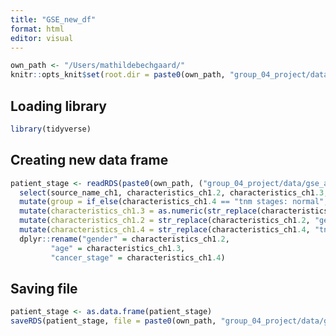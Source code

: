 ```yaml
---
title: "GSE_new_df"
format: html
editor: visual
---
```


```r
own_path <- "/Users/mathildebechgaard/"
knitr::opts_knit$set(root.dir = paste0(own_path, "group_04_project/data/"))
```

## Loading library

```r
library(tidyverse)
```

## Creating new data frame

```r
patient_stage <- readRDS(paste0(own_path, ("group_04_project/data/gse_all_meta_data.RDs"))) |> 
  select(source_name_ch1, characteristics_ch1.2, characteristics_ch1.3, characteristics_ch1.4) |> 
  mutate(group = if_else(characteristics_ch1.4 == "tnm stages: normal", "control", "cancer")) |> 
  mutate(characteristics_ch1.3 = as.numeric(str_replace(characteristics_ch1.3, "age: ", ""))) |> 
  mutate(characteristics_ch1.2 = str_replace(characteristics_ch1.2, "gender: ", "")) |> 
  mutate(characteristics_ch1.4 = str_replace(characteristics_ch1.4, "tnm stages: ", "")) |> 
  dplyr::rename("gender" = characteristics_ch1.2,
         "age" = characteristics_ch1.3,
         "cancer_stage" = characteristics_ch1.4)
```

## Saving file

```r
patient_stage <- as.data.frame(patient_stage)
saveRDS(patient_stage, file = paste0(own_path, "group_04_project/data/gse_clean.RDs"))
```
